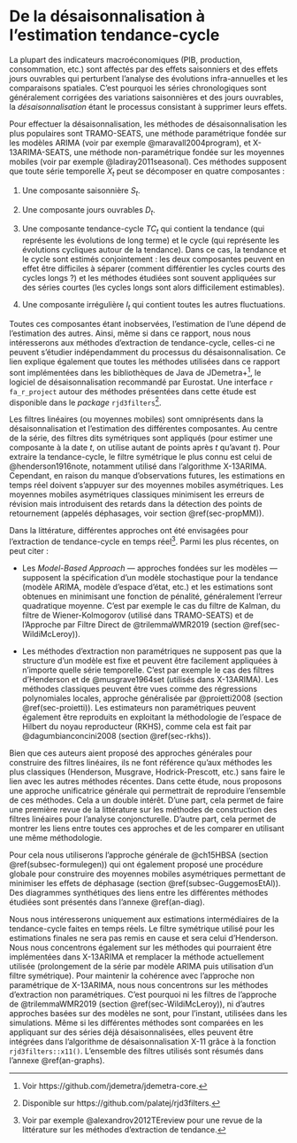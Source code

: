 # De la désaisonnalisation à l'estimation tendance-cycle {#sec-SAtoTCE}
 
La plupart des indicateurs macroéconomiques (PIB, production, consommation, etc.) sont affectés par des effets saisonniers et des effets jours ouvrables qui perturbent l'analyse des évolutions infra-annuelles et les comparaisons spatiales.
C'est pourquoi les séries chronologiques sont généralement corrigées des variations saisonnières et des jours ouvrables, la *désaisonnalisation* étant le processus consistant à supprimer leurs effets.
 
Pour effectuer la désaisonnalisation, les méthodes de désaisonnalisation les plus populaires sont TRAMO-SEATS, une méthode paramétrique fondée sur les modèles ARIMA (voir par exemple @maravall2004program), et X-13ARIMA-SEATS, une méthode non-paramétrique fondée sur les moyennes mobiles (voir par exemple @ladiray2011seasonal).
Ces méthodes supposent que toute série temporelle $X_t$ peut se décomposer en quatre composantes :
 
1. Une composante saisonnière $S_t$.
 
2. Une composante jours ouvrables $D_t$.
 
3. Une composante tendance-cycle $TC_t$ qui contient la tendance (qui représente les évolutions de long terme) et le cycle (qui représente les évolutions cycliques autour de la tendance).
Dans ce cas, la tendance et le cycle sont estimés conjointement : les deux composantes peuvent en effet être difficiles à séparer (comment différentier les cycles courts des cycles longs ?) et les méthodes étudiées sont souvent appliquées sur des séries courtes (les cycles longs sont alors difficilement estimables).
 
4. Une composante irrégulière $I_t$ qui contient toutes les autres fluctuations.
 
Toutes ces composantes étant inobservées, l'estimation de l'une dépend de l'estimation des autres.
Ainsi, même si dans ce rapport, nous nous intéresserons aux méthodes d'extraction de tendance-cycle, celles-ci ne peuvent s'étudier indépendamment du processus du désaisonnalisation.
Ce lien explique également que toutes les méthodes utilisées dans ce rapport sont implémentées dans les bibliothèques de Java de JDemetra+^[Voir https://github.com/jdemetra/jdemetra-core.], le logiciel de désaisonnalisation recommandé par Eurostat.
Une interface `r fa_r_project` autour des méthodes présentées dans cette étude est disponible dans le *package* `rjd3filters`^[Disponible sur https://github.com/palatej/rjd3filters.].
 
Les filtres linéaires (ou moyennes mobiles) sont omniprésents dans la désaisonnalisation et l'estimation des différentes composantes.
Au centre de la série, des filtres dits symétriques sont appliqués (pour estimer une composante à la date $t$, on utilise autant de points après $t$ qu'avant $t$).
Pour extraire la tendance-cycle, le filtre symétrique le plus connu est celui de @henderson1916note, notamment utilisé dans l'algorithme X-13ARIMA.
Cependant, en raison du manque d’observations futures, les estimations en temps réel doivent s’appuyer sur des moyennes mobiles asymétriques.
Les moyennes mobiles asymétriques classiques minimisent les erreurs de révision mais introduisent des retards dans la détection des points de retournement (appelés déphasages, voir section \@ref(sec-propMM)).

Dans la littérature, différentes approches ont été envisagées pour l'extraction de tendance-cycle en temps réel^[Voir par exemple @alexandrov2012TEreview pour une revue de la littérature sur les méthodes d'extraction de tendance.].
Parmi les plus récentes, on peut citer :
 
- Les *Model-Based Approach*  --- approches fondées sur les modèles --- supposent la spécification d'un modèle stochastique pour la tendance (modèle ARIMA, modèle d'espace d'état, etc.) et les estimations sont obtenues en minimisant une fonction de pénalité, généralement l'erreur quadratique moyenne.
C'est par exemple le cas du filtre de Kalman, du filtre de Wiener-Kolmogorov (utilisé dans TRAMO-SEATS) et de l'Approche par Filtre Direct de @trilemmaWMR2019 (section \@ref(sec-WildiMcLeroy)).
 
- Les méthodes d'extraction non paramétriques ne supposent pas que la structure d'un modèle est fixe et peuvent être facilement appliquées à n'importe quelle série temporelle.
C'est par exemple le cas des filtres d'Henderson et de @musgrave1964set (utilisés dans X-13ARIMA).
Les méthodes classiques peuvent être vues comme des régressions polynomiales locales, approche généralisée par @proietti2008 (section \@ref(sec-proietti)).
Les estimateurs non paramétriques peuvent également être reproduits en exploitant la méthodologie de l'espace de Hilbert du noyau reproducteur (RKHS), comme cela est fait par
@dagumbianconcini2008 (section \@ref(sec-rkhs)).

Bien que ces auteurs aient proposé des approches générales pour construire des filtres linéaires, ils ne font référence qu'aux méthodes les plus classiques (Henderson, Musgrave, Hodrick-Prescott, etc.) sans faire le lien avec les autres méthodes récentes.
Dans cette étude, nous proposons une approche unificatrice générale qui permettrait de reproduire l'ensemble de ces méthodes.
Cela a un double intérêt.
D'une part, cela permet de faire une première revue de la littérature sur les méthodes de construction des filtres linéaires pour l'analyse conjoncturelle.
D'autre part, cela permet de montrer les liens entre toutes ces approches et de les comparer en utilisant une même méthodologie.
 
Pour cela nous utiliserons l'approche générale de @ch15HBSA (section \@ref(subsec-formulegen)) qui ont également proposé une procédure globale pour construire des moyennes mobiles asymétriques permettant de minimiser les effets de déphasage (section \@ref(subsec-GuggemosEtAl)).
Des diagrammes synthétiques des liens entre les différentes méthodes étudiées sont présentés dans l'annexe \@ref(an-diag).
 
Nous nous intéresserons uniquement aux estimations intermédiaires de la tendance-cycle faites en temps réels.
Le filtre symétrique utilisé pour les estimations finales ne sera pas remis en cause et sera celui d'Henderson.
Nous nous concentrons également sur les méthodes qui pourraient être implémentées dans X-13ARIMA et remplacer la méthode actuellement utilisée (prolongement de la série par modèle ARIMA puis utilisation d'un filtre symétrique).
Pour maintenir la cohérence avec l'approche non paramétrique de X-13ARIMA, nous nous concentrons sur les méthodes d'extraction non paramétriques.
C'est pourquoi ni les filtres de l'approche de @trilemmaWMR2019 (section \@ref(sec-WildiMcLeroy)), ni d'autres approches basées sur des modèles ne sont, pour l'instant, utilisées dans les simulations.
Même si les différentes méthodes sont comparées en les appliquant sur des séries déjà désaisonnalisées, elles peuvent être intégrées dans l'algorithme de désaisonnalisation X-11 grâce à la fonction `rjd3filters::x11()`.
L'ensemble des filtres utilisés sont résumés dans l'annexe \@ref(an-graphs).
 

